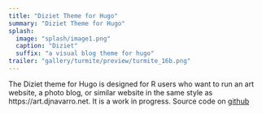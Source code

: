 ```yaml
---
title: "Diziet Theme for Hugo"
summary: "Diziet Theme for Hugo"
splash:
  image: "splash/image1.png"
  caption: "Diziet"
  suffix: "a visual blog theme for hugo"
trailer: "gallery/turmite/preview/turmite_16b.png"
---
```


The Diziet theme for Hugo is designed for R users who want to run an art website, a photo blog, or similar website in the same style as https://art.djnavarro.net. It is a work in progress. Source code on [github](https://github.com/djnavarro/hugo-diziet)
